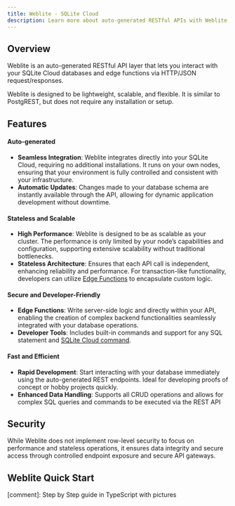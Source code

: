 ```yaml
---
title: Weblite - SQLite Cloud
description: Learn more about auto-generated RESTful APIs with Weblite in SQLite Cloud.
---
```


## Overview
Weblite is an auto-generated RESTful API layer that lets you interact with your SQLite Cloud databases and edge functions via HTTP/JSON request/responses.

Weblite is designed to be lightweight, scalable, and flexible. It is similar to PostgREST, but does not require any installation or setup.



## Features
#### Auto-generated
- **Seamless Integration**: Weblite integrates directly into your SQLite Cloud, requiring no additional installations. It runs on your own nodes, ensuring that your environment is fully controlled and consistent with your infrastructure.
- **Automatic Updates**: Changes made to your database schema are instantly available through the API, allowing for dynamic application development without downtime.

#### Stateless and Scalable
- **High Performance**: Weblite is designed to be as scalable as your cluster. The performance is only limited by your node’s capabilities and configuration, supporting extensive scalability without traditional bottlenecks.
- **Stateless Architecture**: Ensures that each API call is independent, enhancing reliability and performance. For transaction-like functionality, developers can utilize [Edge Functions](/introduction/edge_functions) to encapsulate custom logic.

#### Secure and Developer-Friendly
- **Edge Functions**: Write server-side logic and directly within your API, enabling the creation of complex backend functionalities seamlessly integrated with your database operations.
- **Developer Tools**: Includes built-in commands and support for any SQL statement and [SQLite Cloud command](https://docs.sqlitecloud.io/docs/commands).

#### Fast and Efficient
- **Rapid Development**: Start interacting with your database immediately using the auto-generated REST endpoints. Ideal for developing proofs of concept or hobby projects quickly.
- **Enhanced Data Handling**: Supports all CRUD operations and allows for complex SQL queries and commands to be executed via the REST API

## Security
While Weblite does not implement row-level security to focus on performance and stateless operations, it ensures data integrity and secure access through controlled endpoint exposure and secure API gateways.

## Weblite Quick Start
[comment]: Step by Step guide in TypeScript with pictures


